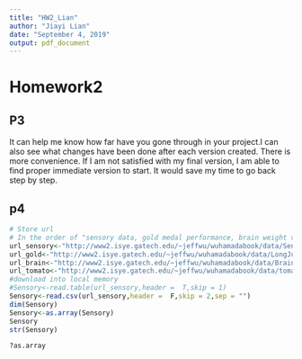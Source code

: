 ```yaml
---
title: "HW2_Lian"
author: "Jiayi Lian"
date: "September 4, 2019"
output: pdf_document
---
```


# Homework2

## P3

It can help me know how far have you gone through in your project.I can also see what changes have been done after each version created. There is more convenience. If I am not satisfied with my final version, I am able to find proper immediate version to start. It would save my time to go back step by step.

## p4

```r
# Store url 
# In the order of "sensory data, gold medal performance, brain weight vs body weight, triplicate measurements of tomato."
url_sensory<-"http://www2.isye.gatech.edu/~jeffwu/wuhamadabook/data/Sensory.dat"
url_gold<-"http://www2.isye.gatech.edu/~jeffwu/wuhamadabook/data/LongJumpData.dat"
url_brain<-"http://www2.isye.gatech.edu/~jeffwu/wuhamadabook/data/BrainandBodyWeight.dat"
url_tomato<-"http://www2.isye.gatech.edu/~jeffwu/wuhamadabook/data/tomato.dat"
#download into local memory
#Sensory<-read.table(url_sensory,header =  T,skip = 1)
Sensory<-read.csv(url_sensory,header =  F,skip = 2,sep = "")
dim(Sensory)
Sensory<-as.array(Sensory)
Sensory
str(Sensory)
```

```r
?as.array
```